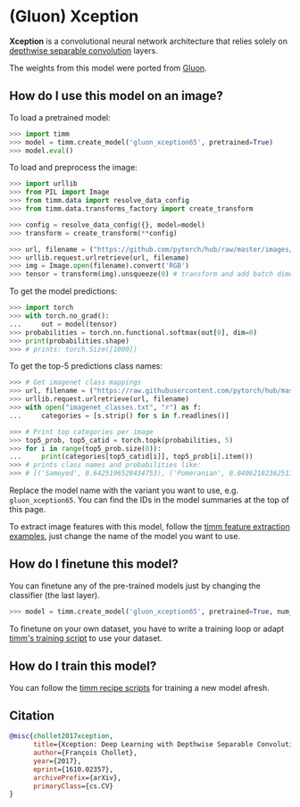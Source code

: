 # (Gluon) Xception

**Xception** is a convolutional neural network architecture that relies solely on [depthwise separable convolution](https://paperswithcode.com/method/depthwise-separable-convolution) layers.

The weights from this model were ported from [Gluon](https://cv.gluon.ai/model_zoo/classification.html).

## How do I use this model on an image?

To load a pretrained model:

```py
>>> import timm
>>> model = timm.create_model('gluon_xception65', pretrained=True)
>>> model.eval()
```

To load and preprocess the image:

```py 
>>> import urllib
>>> from PIL import Image
>>> from timm.data import resolve_data_config
>>> from timm.data.transforms_factory import create_transform

>>> config = resolve_data_config({}, model=model)
>>> transform = create_transform(**config)

>>> url, filename = ("https://github.com/pytorch/hub/raw/master/images/dog.jpg", "dog.jpg")
>>> urllib.request.urlretrieve(url, filename)
>>> img = Image.open(filename).convert('RGB')
>>> tensor = transform(img).unsqueeze(0) # transform and add batch dimension
```

To get the model predictions:

```py
>>> import torch
>>> with torch.no_grad():
...     out = model(tensor)
>>> probabilities = torch.nn.functional.softmax(out[0], dim=0)
>>> print(probabilities.shape)
>>> # prints: torch.Size([1000])
```

To get the top-5 predictions class names:

```py
>>> # Get imagenet class mappings
>>> url, filename = ("https://raw.githubusercontent.com/pytorch/hub/master/imagenet_classes.txt", "imagenet_classes.txt")
>>> urllib.request.urlretrieve(url, filename) 
>>> with open("imagenet_classes.txt", "r") as f:
...     categories = [s.strip() for s in f.readlines()]

>>> # Print top categories per image
>>> top5_prob, top5_catid = torch.topk(probabilities, 5)
>>> for i in range(top5_prob.size(0)):
...     print(categories[top5_catid[i]], top5_prob[i].item())
>>> # prints class names and probabilities like:
>>> # [('Samoyed', 0.6425196528434753), ('Pomeranian', 0.04062102362513542), ('keeshond', 0.03186424449086189), ('white wolf', 0.01739676296710968), ('Eskimo dog', 0.011717947199940681)]
```

Replace the model name with the variant you want to use, e.g. `gluon_xception65`. You can find the IDs in the model summaries at the top of this page.

To extract image features with this model, follow the [timm feature extraction examples](../feature_extraction), just change the name of the model you want to use.

## How do I finetune this model?

You can finetune any of the pre-trained models just by changing the classifier (the last layer).

```py
>>> model = timm.create_model('gluon_xception65', pretrained=True, num_classes=NUM_FINETUNE_CLASSES)
```
To finetune on your own dataset, you have to write a training loop or adapt [timm's training
script](https://github.com/rwightman/pytorch-image-models/blob/master/train.py) to use your dataset.

## How do I train this model?

You can follow the [timm recipe scripts](../training_script) for training a new model afresh.

## Citation

```BibTeX
@misc{chollet2017xception,
      title={Xception: Deep Learning with Depthwise Separable Convolutions}, 
      author={François Chollet},
      year={2017},
      eprint={1610.02357},
      archivePrefix={arXiv},
      primaryClass={cs.CV}
}
```

<!--
Type: model-index
Collections:
- Name: Gloun Xception
  Paper:
    Title: 'Xception: Deep Learning with Depthwise Separable Convolutions'
    URL: https://paperswithcode.com/paper/xception-deep-learning-with-depthwise
Models:
- Name: gluon_xception65
  In Collection: Gloun Xception
  Metadata:
    FLOPs: 17594889728
    Parameters: 39920000
    File Size: 160551306
    Architecture:
    - 1x1 Convolution
    - Convolution
    - Dense Connections
    - Depthwise Separable Convolution
    - Global Average Pooling
    - Max Pooling
    - ReLU
    - Residual Connection
    - Softmax
    Tasks:
    - Image Classification
    Training Data:
    - ImageNet
    ID: gluon_xception65
    Crop Pct: '0.903'
    Image Size: '299'
    Interpolation: bicubic
  Code: https://github.com/rwightman/pytorch-image-models/blob/d8e69206be253892b2956341fea09fdebfaae4e3/timm/models/gluon_xception.py#L241
  Weights: https://github.com/rwightman/pytorch-image-models/releases/download/v0.1-weights/gluon_xception-7015a15c.pth
  Results:
  - Task: Image Classification
    Dataset: ImageNet
    Metrics:
      Top 1 Accuracy: 79.7%
      Top 5 Accuracy: 94.87%
-->
